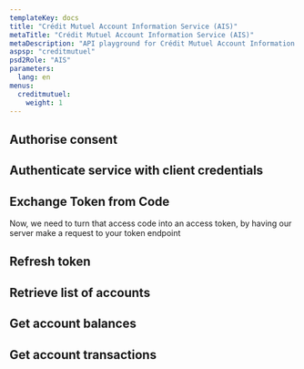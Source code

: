 ```yaml
---
templateKey: docs
title: "Crédit Mutuel Account Information Service (AIS)"
metaTitle: "Crédit Mutuel Account Information Service (AIS)"
metaDescription: "API playground for Crédit Mutuel Account Information Service (AIS)"
aspsp: "creditmutuel"
psd2Role: "AIS"
parameters:
  lang: en
menus:
  creditmutuel: 
    weight: 1
---
```







  <step>

  ## Authorise consent

  <AuthoriseStep/>
  </step>
  <step>

  ## Authenticate service with client credentials

  <CreateClientCredentialsToken/>
  </step>
  <step>

  ## Exchange Token from Code

  <CreateToken/>
  Now, we need to turn that access code into an access token, by having our server make a request to your token endpoint
  </step>
  <step>

  ## Refresh token

  <RefreshToken/>
  </step>
  <step>

  ## Retrieve list of accounts

  <StepAccounts/>
  </step>
  <step>

  ## Get account balances

  <StepBalances/>
  </step>
  <step>

  ## Get account transactions

  <StepTransactions/>
  </step>

